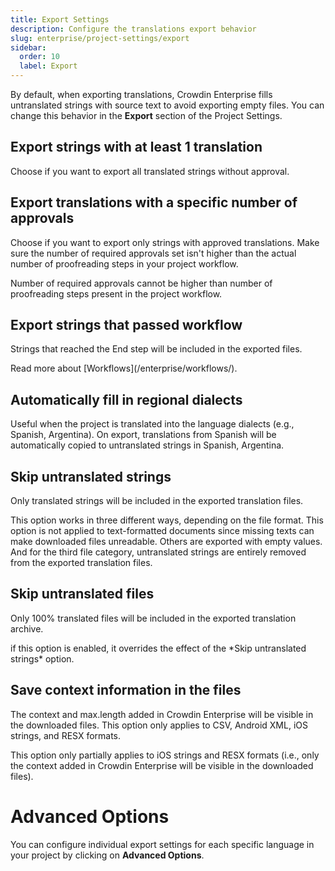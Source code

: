 ```yaml
---
title: Export Settings
description: Configure the translations export behavior
slug: enterprise/project-settings/export
sidebar:
  order: 10
  label: Export
---
```



By default, when exporting translations, Crowdin Enterprise fills untranslated strings with source text to avoid exporting empty files. You can change this behavior in the **Export** section of the Project Settings.

## Export strings with at least 1 translation

Choose if you want to export all translated strings without approval.

## Export translations with a specific number of approvals

Choose if you want to export only strings with approved translations. Make sure the number of required approvals set isn't higher than the actual number of proofreading steps in your project workflow.

<Aside>
  Number of required approvals cannot be higher than number of proofreading steps present in the project workflow.
</Aside>

## Export strings that passed workflow

Strings that reached the End step will be included in the exported files.

<ReadMore>
  Read more about [Workflows](/enterprise/workflows/).
</ReadMore>

## Automatically fill in regional dialects

Useful when the project is translated into the language dialects (e.g., Spanish, Argentina). On export, translations from Spanish will be automatically copied to untranslated strings in Spanish, Argentina.

## Skip untranslated strings

Only translated strings will be included in the exported translation files.

This option works in three different ways, depending on the file format. This option is not applied to text-formatted documents since missing texts can make downloaded files unreadable. Others are exported with empty values. And for the third file category, untranslated strings are entirely removed from the exported translation files.

<Include file="skip-untranslated-strings-formats.mdx" />

## Skip untranslated files

Only 100% translated files will be included in the exported translation archive.

<Aside>
  if this option is enabled, it overrides the effect of the *Skip untranslated strings* option.
</Aside>

## Save context information in the files

The context and max.length added in Crowdin Enterprise will be visible in the downloaded files. This option only applies to CSV, Android XML, iOS strings, and RESX formats.

<Aside type="caution" title="Limitations">
  This option only partially applies to iOS strings and RESX formats (i.e., only the context added in Crowdin Enterprise will be visible in the downloaded files).
</Aside>

# Advanced Options

You can configure individual export settings for each specific language in your project by clicking on **Advanced Options**.
